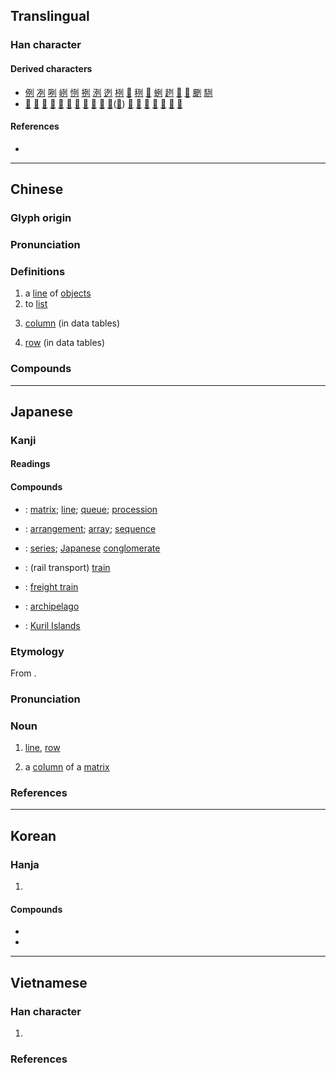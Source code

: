 {{character info}}
==Translingual==

===Han character===
{{Han char|rn=18|rad=刀|as=04|sn=6|four=12200|canj=MNLN|ids=⿰歹刂}}

====Derived characters====
* [[例]] [[冽]] [[咧]] [[峢]] [[㤡]] [[挒]] [[洌]] [[迾]] [[栵]] [[𥆁]] [[䅀]] [[𦀎]] [[蛚]] [[趔]] [[𨀺]] [[𨦙]] [[颲]] [[䮋]]
* [[𠞺]] [[劽]] [[姴]] [[㡂]] [[㤠]] [[烮]] [[烈]] [[㽝]] [[裂]] [[銐]] [[鴷]]([[䴕]]) [[鮤]] [[䶛]] [[峛]] [[茢]] [[㾐]] [[𠶘]] [[𩂶]]

====References====
* {{Han ref|kx=0137.260|dkj=01901|dj=0309.130|hdz=10325.050|uh=5217|ud=21015|bh=A643|bd=42563}}

----

==Chinese==
{{zh-forms}}

===Glyph origin===
{{Han etym}}

===Pronunciation===
{{zh-pron
|m=liè
|c=lit6
|h=pfs=lie̍t;gd=liad6
|md=liĕk
|mn=lia̍t
|mn-t=liag8/liêg8
|mn-t_note=liag8 - Shantou; liêg8 - Chaozhou
|w=5liq
|mc=2
|oc=y
|ma=
|cat=n,v
}}

===Definitions===
{{zh-hanzi}}

# a [[line]] of [[object]]s
# to [[list]]
# {{lb|zh|Mainland}} [[column]] (in data tables)
#: {{zh-syn|行|tr=háng|q=Taiwan}}
# {{lb|zh|Taiwan}} [[row]] (in data tables)
#: {{zh-syn|行|tr=háng|q=Mainland China}}

===Compounds===
{{zh-der|列表機|列述|列鼎重裀|列子|列侯|以色列|名列榜首|列祖列宗|對列|列入|列席|下列|上列|列翅|列傳|大不列顛|列名|列觀|右列|出列|列肆|平列|列冊|列印|列士|列日|列星|列寧主義|同列|忝列門牆|對號列車|列鼎|不列塔尼|前列腺|列舉|列隊|列車|并列關係|列女|列表|列宿|入列|並列|左列|列土分茅|列布|列國|序列|布列|名列前茅|嵊泗列島|列女傳|增列|分列式|列印機|列島|列眉|列車員|列車長|列位|一系列|列土分疆|列陣|列土封疆|列坐|列寧格勒|列聖|列缺|前列|列土|列鼎而食|列強|列列|列仙|分列|列管|列當|以色列國|排列組合|漏列|數列|新不列顛|戶列簪纓|排列|混合齒列|橫列|班列|環列|星光列車|條列|擺列|菲列牛排|陳力就列|鋪錦列繡|鶴列|陳列所|系列|行列|部列|系列片|編列|齒列|行列式|銓列|鳴鐘列鼎|馬列主義|論列是非|陳列|臚列|隊列|降冪排列|虎列拉|開列|行兵列陣|重裀列鼎|論列|羅列|隊伍行列|泛音列}}

{{zh-cat|Elementary}}

----

==Japanese==

===Kanji===
{{ja-kanji|grade=3|rs=刀04}}

====Readings====
{{ja-readings
|goon=れち
|kanon=れつ
|kun=なら-ぶ, ならべ-る, つら-ねる, つら-なる
}}

====Compounds====
{{der-top|Compounds}}
* {{ja-r|行%列|ぎょう%れつ}}: [[matrix]]; [[line]]; [[queue]]; [[procession]]
* {{ja-r|配%列|はい%れつ}}: [[arrangement]]; [[array]]; [[sequence]]
* {{ja-r|系%列|けい%れつ}}: [[series]]; [[Japanese]] [[conglomerate]]
* {{ja-r|列%車|れっ%しゃ}}: (rail transport) [[train]]
* {{ja-r|貨%物%列%車|か%もつ%-れっ%しゃ}}: [[freight train]]
* {{ja-r|列%島|れっ%とう}}: [[archipelago]]
* {{ja-r|千%島%列%島|^ち%しま-%れっ%とう}}: [[Kuril Islands]]

{{der-bottom}}

{{ja-kanjitab|れつ|yomi=o}}

===Etymology===
From {{der|ja|ltc|-|sort=れつ}} {{m|zh|列|tr=ljet}}.

===Pronunciation===
{{ja-pron|yomi=kanon|れつ|acc=1|acc_ref=DJR,NHK}}

===Noun===
{{ja-noun|れつ}}

# [[line]], [[row]]
# {{lb|ja|mathematics|sort=れつ}} a [[column]] of a [[matrix]]

===References===
<references/>

----

==Korean==

===Hanja===
{{ko-hanja|줄|렬||열}}

# {{hanja form of|렬|[[line]], [[row]]}}

====Compounds====
* {{ko-l|열차|[[train]]|列車}}
* {{ko-l|열강|[[great power]] {{gloss|powerful state}}|[[列强]]/[[列強]]}}

----

==Vietnamese==

===Han character===
{{vi-readings|rs=刀04
|hanviet=liệt-tdcndg;tdcntd;gdhn
|phienthiet=
|nom=rét-tdcndg;tdcntd, sét-tdcndg;tdcntd, lít-gdhn;btcn, lướt-gdhn;btcn, rịt-gdhn;btcn, liếc-tdcndg, liệt-tdcndg, lét-tdcndg, lượt-tdcndg, rật-tdcndg, rết-tdcndg, rớt-tdcndg, rụt-tdcndg, sít-tdcndg, sắt-tdcndg, sệt-tdcndg, lệch-gdhn, loẹt-gdhn, riệt-gdhn, rít-gdhn, rệt-gdhn, lịt-btcn
}}

# {{rfdef|vi|sort=刀04}}

===References===
<references/>
